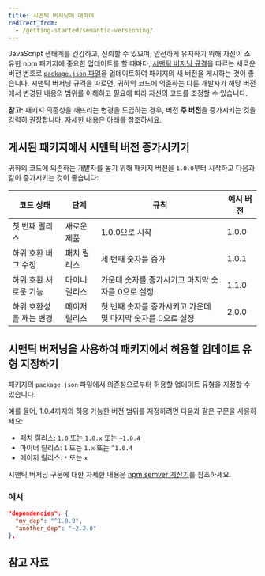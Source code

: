 ```yaml
---
title: 시맨틱 버저닝에 대하여
redirect_from:
  - /getting-started/semantic-versioning/
---
```


JavaScript 생태계를 건강하고, 신뢰할 수 있으며, 안전하게 유지하기 위해 자신이 소유한 npm 패키지에 중요한 업데이트를 할 때마다, [시맨틱 버저닝 규격][semver-org]을 따르는 새로운 버전 번호로 [`package.json` 파일][pkg-json]을 업데이트하여 패키지의 새 버전을 게시하는 것이 좋습니다. 시맨틱 버저닝 규격을 따르면, 귀하의 코드에 의존하는 다른 개발자가 해당 버전에서 변경된 내용의 범위를 이해하고 필요에 따라 자신의 코드를 조정할 수 있습니다.

<Note>

**참고:** 패키지 의존성을 깨뜨리는 변경을 도입하는 경우, 버전 **주 버전**을 증가시키는 것을 강력히 권장합니다. 자세한 내용은 아래를 참조하세요.

</Note>

## 게시된 패키지에서 시맨틱 버전 증가시키기

귀하의 코드에 의존하는 개발자를 돕기 위해 패키지 버전을 `1.0.0`부터 시작하고 다음과 같이 증가시키는 것이 좋습니다:

| 코드 상태               | 단계          | 규칙                                                         | 예시 버전 |
| ----------------------- | ------------- | ------------------------------------------------------------ | --------- |
| 첫 번째 릴리스          | 새로운 제품   | 1.0.0으로 시작                                               | 1.0.0     |
| 하위 호환 버그 수정     | 패치 릴리스   | 세 번째 숫자를 증가                                          | 1.0.1     |
| 하위 호환 새로운 기능   | 마이너 릴리스 | 가운데 숫자를 증가시키고 마지막 숫자를 0으로 설정            | 1.1.0     |
| 하위 호환성을 깨는 변경 | 메이저 릴리스 | 첫 번째 숫자를 증가시키고 가운데 및 마지막 숫자를 0으로 설정 | 2.0.0     |

## 시맨틱 버저닝을 사용하여 패키지에서 허용할 업데이트 유형 지정하기

패키지의 `package.json` 파일에서 의존성으로부터 허용할 업데이트 유형을 지정할 수 있습니다.

예를 들어, 1.0.4까지의 허용 가능한 버전 범위를 지정하려면 다음과 같은 구문을 사용하세요:

- 패치 릴리스: `1.0` 또는 `1.0.x` 또는 `~1.0.4`
- 마이너 릴리스: `1` 또는 `1.x` 또는 `^1.0.4`
- 메이저 릴리스: `*` 또는 `x`

시맨틱 버저닝 구문에 대한 자세한 내용은 [npm semver 계산기][semver-calc]를 참조하세요.

### 예시

```json
"dependencies": {
  "my_dep": "^1.0.0",
  "another_dep": "~2.2.0"
},
```

## 참고 자료

<YouTube id="kK4Meix58R4" />

[semver-calc]: https://semver.npmjs.com/
[pkg-json]: creating-a-package-json-file
[semver-org]: http://semver.org/
[semver-video]: https://www.youtube.com/embed/kK4Meix58R4
